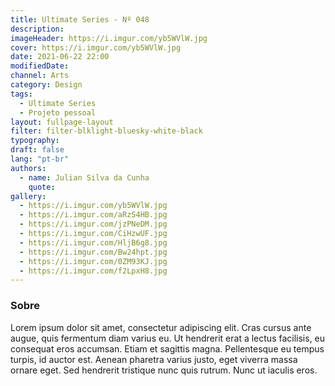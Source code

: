 ```yaml
---
title: Ultimate Series - Nº 048
description:
imageHeader: https://i.imgur.com/yb5WVlW.jpg
cover: https://i.imgur.com/yb5WVlW.jpg
date: 2021-06-22 22:00
modifiedDate:
channel: Arts
category: Design
tags:
  - Ultimate Series
  - Projeto pessoal
layout: fullpage-layout
filter: filter-blklight-bluesky-white-black
typography:
draft: false
lang: "pt-br"
authors:
  - name: Julian Silva da Cunha
    quote:
gallery:
  - https://i.imgur.com/yb5WVlW.jpg
  - https://i.imgur.com/aRzS4HB.jpg
  - https://i.imgur.com/jzPNeDM.jpg
  - https://i.imgur.com/CiHzwUF.jpg
  - https://i.imgur.com/HljB6g8.jpg
  - https://i.imgur.com/Bw24hpt.jpg
  - https://i.imgur.com/0ZM93KJ.jpg
  - https://i.imgur.com/f2LpxH8.jpg
---
```


### Sobre

Lorem ipsum dolor sit amet, consectetur adipiscing elit. Cras cursus ante augue, quis fermentum diam varius eu. Ut hendrerit erat a lectus facilisis, eu consequat eros accumsan. Etiam et sagittis magna. Pellentesque eu tempus turpis, id auctor est. Aenean pharetra varius justo, eget viverra massa ornare eget. Sed hendrerit tristique nunc quis rutrum. Nunc ut iaculis eros.
